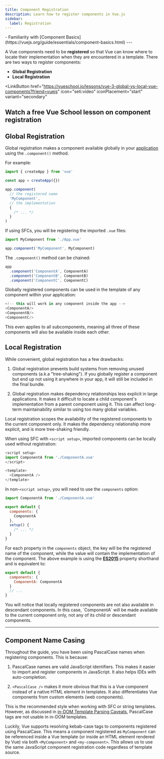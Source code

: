 ```yaml
---
title: Component Registration
description: Learn how to register components in Vue.js
sidebar:
  label: Registration
---
```



<List title="Prerequisites" icon="open-book">
- Familiarity with [Component Basics](https://vuejs.org/guide/essentials/component-basics.html)

</List>
---

A Vue components need to be **registered** so that Vue can know where to locate their implementation when they are encountered in a template. There are two ways to register components:

- **Global Registration**
- **Local Registration**

<LinkButton
href="https://vueschool.io/lessons/vue-3-global-vs-local-vue-components?friend=vuejs"
icon="seti:video"
iconPlacement="start"
variant="secondary"
>
Watch a free Vue School lesson on component registration
</LinkButton>
---

## Global Registration

Global registration makes a component available globally in your [application](essentials/create) using the `.component()` method.

For example:

```js
import { createApp } from 'vue'

const app = createApp({})

app.component(
  // the registered name
  'MyComponent',
  // the implementation
  {
    /* ... */
  }
)
```
If using SFCs, you will be registering the imported `.vue` files:

```js
import MyComponent from './App.vue'

app.component('MyComponent', MyComponent)
```
The `.component()` method can be chained:

```js
app
  .component('ComponentA', ComponentA)
  .component('ComponentB', ComponentB)
  .component('ComponentC', ComponentC)
```
Globally registered components can be used in the template of any component within your application:

```js
<!-- this will work in any component inside the app -->
<ComponentA/>
<ComponentB/>
<ComponentC/>
```

This even applies to all subcomponents, meaning all three of these components will also be available inside each other.

## Local Registration​ 

While convenient, global registration has a few drawbacks:

1. Global registration prevents build systems from removing unused components (a.k.a "tree-shaking"). If you globally register a component but end up not using it anywhere in your app, it will still be included in the final bundle.

2. Global registration makes dependency relationships less explicit in large applications. It makes it difficult to locate a child component's implementation from a parent component using it. This can affect long-term maintainability similar to using too many global variables.

Local registration scopes the availability of the registered components to the current component only. It makes the dependency relationship more explicit, and is more tree-shaking friendly.

When using SFC with `<script setup>`, imported components can be locally used without registration:

```js
<script setup>
import ComponentA from './ComponentA.vue'
</script>

<template>
  <ComponentA />
</template>
```
In non-`<script setup>`, you will need to use the `components` option:

```js
import ComponentA from './ComponentA.vue'

export default {
  components: {
    ComponentA
  },
  setup() {
    /* ... */
  }
}
```
For each property in the `components` object, the key will be the registered name of the component, while the value will contain the implementation of the component. The above example is using the [**ES2015**](https://developer.mozilla.org/en-US/docs/Web/JavaScript/Reference/Operators/Object_initializer#new_notations_in_ecmascript_2015) property shorthand and is equivalent to:

```js
export default {
  components: {
    ComponentA: ComponentA
  }
  // ...
}
```
<Aside type="note">
You will notice that locally registered components are not also available in descendant components. In this case, `ComponentA` will be made available to the current component only, not any of its child or descendant components.
</Aside>

---

## Component Name Casing​
Throughout the guide, you have been using PascalCase names when registering components. This is because:

1. PascalCase names are valid JavaScript identifiers. This makes it easier to import and register components in JavaScript. It also helps IDEs with auto-completion.

2. `<PascalCase />` makes it more obvious that this is a Vue component instead of a native HTML element in templates. It also differentiates Vue components from custom elements (web components).

This is the recommended style when working with SFC or string templates. However, as discussed in [in-DOM Template Parsing Caveats](https://vuejs.org/guide/essentials/component-basics.html#in-dom-template-parsing-caveats), PascalCase tags are not usable in in-DOM templates.

Luckily, Vue supports resolving kebab-case tags to components registered using PascalCase. This means a component registered as `MyComponent` can be referenced inside a Vue template (or inside an HTML element rendered by Vue) via both `<MyComponent>` and `<my-component>`. This allows us to use the same JavaScript component registration code regardless of template source.
